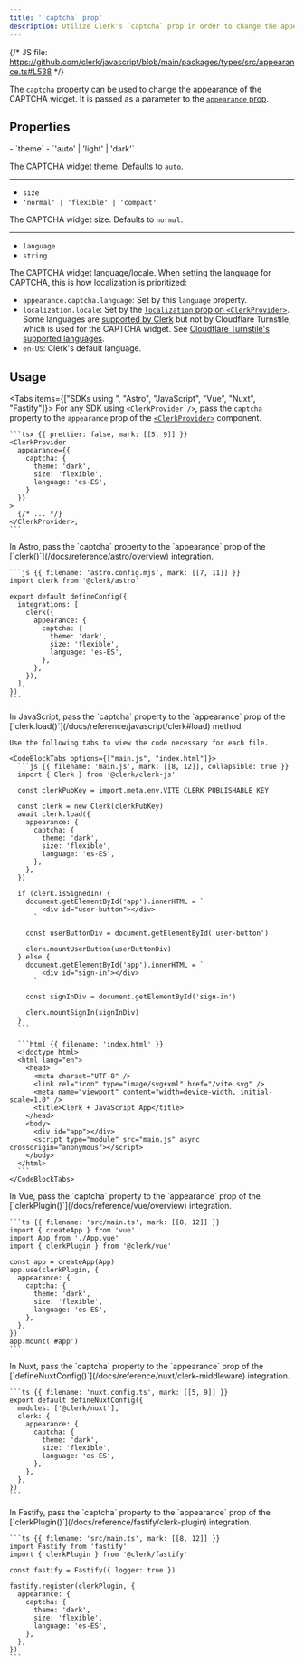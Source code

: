 ```yaml
---
title: '`captcha` prop'
description: Utilize Clerk's `captcha` prop in order to change the appearance of the CAPTCHA widget.
---
```


{/* JS file: https://github.com/clerk/javascript/blob/main/packages/types/src/appearance.ts#L538 */}

The `captcha` property can be used to change the appearance of the CAPTCHA widget. It is passed as a parameter to the [`appearance` prop](/docs/guides/customizing-clerk/appearance-prop/overview).

## Properties

<Properties>
  - `theme`
  - `'auto' | 'light' | 'dark'`

  The CAPTCHA widget theme. Defaults to `auto`.

  ---

  - `size`
  - `'normal' | 'flexible' | 'compact'`

  The CAPTCHA widget size. Defaults to `normal`.

  ---

  - `language`
  - `string`

  The CAPTCHA widget language/locale. When setting the language for CAPTCHA, this is how localization is prioritized:

  - `appearance.captcha.language`: Set by this `language` property.
  - `localization.locale`: Set by the [`localization` prop on `<ClerkProvider>`](/docs/guides/customizing-clerk/localization). Some languages are [supported by Clerk](/docs/guides/customizing-clerk/localization) but not by Cloudflare Turnstile, which is used for the CAPTCHA widget. See [Cloudflare Turnstile's supported languages](https://developers.cloudflare.com/turnstile/reference/supported-languages).
  - `en-US`: Clerk's default language.
</Properties>

## Usage

<Tabs items={["SDKs using <ClerkProvider/>", "Astro", "JavaScript", "Vue", "Nuxt", "Fastify"]}>
  <Tab>
    For any SDK using `<ClerkProvider />`, pass the `captcha` property to the `appearance` prop of the [`<ClerkProvider>`](/docs/reference/components/clerk-provider) component.

    ```tsx {{ prettier: false, mark: [[5, 9]] }}
    <ClerkProvider
      appearance={{
        captcha: {
          theme: 'dark',
          size: 'flexible',
          language: 'es-ES',
        }
      }}
    >
      {/* ... */}
    </ClerkProvider>;
    ```
  </Tab>

  <Tab>
    In Astro, pass the `captcha` property to the `appearance` prop of the [`clerk()`](/docs/reference/astro/overview) integration.

    ```js {{ filename: 'astro.config.mjs', mark: [[7, 11]] }}
    import clerk from '@clerk/astro'

    export default defineConfig({
      integrations: [
        clerk({
          appearance: {
            captcha: {
              theme: 'dark',
              size: 'flexible',
              language: 'es-ES',
            },
          },
        }),
      ],
    })
    ```
  </Tab>

  <Tab>
    In JavaScript, pass the `captcha` property to the `appearance` prop of the [`clerk.load()`](/docs/reference/javascript/clerk#load) method.

    Use the following tabs to view the code necessary for each file.

    <CodeBlockTabs options={["main.js", "index.html"]}>
      ```js {{ filename: 'main.js', mark: [[8, 12]], collapsible: true }}
      import { Clerk } from '@clerk/clerk-js'

      const clerkPubKey = import.meta.env.VITE_CLERK_PUBLISHABLE_KEY

      const clerk = new Clerk(clerkPubKey)
      await clerk.load({
        appearance: {
          captcha: {
            theme: 'dark',
            size: 'flexible',
            language: 'es-ES',
          },
        },
      })

      if (clerk.isSignedIn) {
        document.getElementById('app').innerHTML = `
            <div id="user-button"></div>
          `

        const userButtonDiv = document.getElementById('user-button')

        clerk.mountUserButton(userButtonDiv)
      } else {
        document.getElementById('app').innerHTML = `
            <div id="sign-in"></div>
          `

        const signInDiv = document.getElementById('sign-in')

        clerk.mountSignIn(signInDiv)
      }
      ```

      ```html {{ filename: 'index.html' }}
      <!doctype html>
      <html lang="en">
        <head>
          <meta charset="UTF-8" />
          <link rel="icon" type="image/svg+xml" href="/vite.svg" />
          <meta name="viewport" content="width=device-width, initial-scale=1.0" />
          <title>Clerk + JavaScript App</title>
        </head>
        <body>
          <div id="app"></div>
          <script type="module" src="main.js" async crossorigin="anonymous"></script>
        </body>
      </html>
      ```
    </CodeBlockTabs>
  </Tab>

  <Tab>
    In Vue, pass the `captcha` property to the `appearance` prop of the [`clerkPlugin()`](/docs/reference/vue/overview) integration.

    ```ts {{ filename: 'src/main.ts', mark: [[8, 12]] }}
    import { createApp } from 'vue'
    import App from './App.vue'
    import { clerkPlugin } from '@clerk/vue'

    const app = createApp(App)
    app.use(clerkPlugin, {
      appearance: {
        captcha: {
          theme: 'dark',
          size: 'flexible',
          language: 'es-ES',
        },
      },
    })
    app.mount('#app')
    ```
  </Tab>

  <Tab>
    In Nuxt, pass the `captcha` property to the `appearance` prop of the [`defineNuxtConfig()`](/docs/reference/nuxt/clerk-middleware) integration.

    ```ts {{ filename: 'nuxt.config.ts', mark: [[5, 9]] }}
    export default defineNuxtConfig({
      modules: ['@clerk/nuxt'],
      clerk: {
        appearance: {
          captcha: {
            theme: 'dark',
            size: 'flexible',
            language: 'es-ES',
          },
        },
      },
    })
    ```
  </Tab>

  <Tab>
    In Fastify, pass the `captcha` property to the `appearance` prop of the [`clerkPlugin()`](/docs/reference/fastify/clerk-plugin) integration.

    ```ts {{ filename: 'src/main.ts', mark: [[8, 12]] }}
    import Fastify from 'fastify'
    import { clerkPlugin } from '@clerk/fastify'

    const fastify = Fastify({ logger: true })

    fastify.register(clerkPlugin, {
      appearance: {
        captcha: {
          theme: 'dark',
          size: 'flexible',
          language: 'es-ES',
        },
      },
    })
    ```
  </Tab>
</Tabs>
